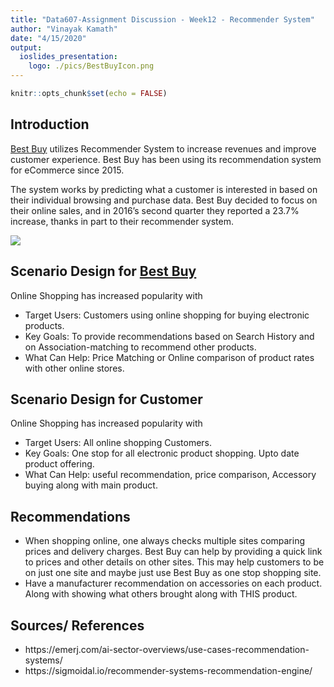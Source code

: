 ---
title: "Data607-Assignment Discussion - Week12 - Recommender System"
author: "Vinayak Kamath"
date: "4/15/2020"
output: 
  ioslides_presentation:
    logo: ./pics/BestBuyIcon.png
---

```{r setup, include=FALSE}
knitr::opts_chunk$set(echo = FALSE)
```

## Introduction


[Best Buy](www.bestbuy.com) utilizes Recommender System to increase revenues and improve customer experience. Best Buy has been using its recommendation system for eCommerce since 2015.   

The system works by predicting what a customer is interested in based on their individual browsing and purchase data. Best Buy decided to focus on their online sales, and in 2016’s second quarter they reported a 23.7% increase, thanks in part to their recommender system.    

  
  
![](./pics/BestBuySearchIcon.png)    


## Scenario Design for [Best Buy](www.bestbuy.com)


Online Shopping has increased popularity with  

- Target Users: Customers using online shopping for buying electronic products.  
- Key Goals: To provide recommendations based on Search History and on Association-matching to recommend other products.  
- What Can Help: Price Matching or Online comparison of product rates with other online stores.    



## Scenario Design for Customer


Online Shopping has increased popularity with  

- Target Users: All online shopping Customers.  
- Key Goals: One stop for all electronic product shopping. Upto date product offering.  
- What Can Help: useful recommendation, price comparison, Accessory buying along with main product.    

    

## Recommendations


- When shopping online, one always checks multiple sites comparing prices and delivery charges. Best Buy can help by providing a quick link to prices and other details on other sites. This may help customers to be on just one site and maybe just use Best Buy as one stop shopping site.  
- Have a manufacturer recommendation on accessories on each product. Along with showing what others brought along with THIS product. 



## Sources/ References


- https://emerj.com/ai-sector-overviews/use-cases-recommendation-systems/  
- https://sigmoidal.io/recommender-systems-recommendation-engine/  

  

